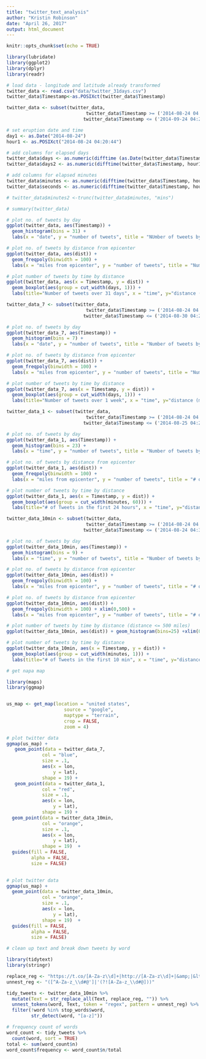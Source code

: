 ```yaml
---
title: "twitter_text_analysis"
author: "Kristin Robinson"
date: "April 26, 2017"
output: html_document
---
```


```r
knitr::opts_chunk$set(echo = TRUE)

library(lubridate)
library(ggplot2)
library(dplyr)
library(readr)
```

```r
# load data - longitude and latitude already transformed
twitter_data <- read.csv("data/twitter_31days.csv")
twitter_data$Timestamp<-as.POSIXct(twitter_data$Timestamp)

twitter_data <- subset(twitter_data, 
                             twitter_data$Timestamp >= ('2014-08-24 04:20:44') &
                            twitter_data$Timestamp <= ('2014-09-24 04:20:43') )

# set eruption date and time
day1 <- as.Date("2014-08-24")
hour1 <- as.POSIXct("2014-08-24 04:20:44")

# add columns for elapsed days
twitter_data$days <- as.numeric(difftime (as.Date(twitter_data$Timestamp), day1, units = "days"))
twitter_data$days2 <- as.numeric(difftime(twitter_data$Timestamp, hour1, units = "days"))

# add columns for elapsed minutes
twitter_data$minutes <- as.numeric(difftime(twitter_data$Timestamp, hour1, units = "mins"))
twitter_data$seconds <- as.numeric(difftime(twitter_data$Timestamp, hour1, units = "secs"))

# twitter_data$minutes2 <-trunc(twitter_data$minutes, "mins")
```

```r
# summary(twitter_data)

```

```r

# plot no. of tweets by day
ggplot(twitter_data, aes(Timestamp)) +
  geom_histogram(bins = 31) +
  labs(x = "date", y = "number of tweets", title = "NUmber of tweets by day over 31 days")

# plot no. of tweets by distance from epicenter
ggplot(twitter_data, aes(dist)) +
  geom_freqpoly(binwidth = 100) +
  labs(x = "miles from epicenter", y = "number of tweets", title = "Number of tweets over 31 days")

# plot number of tweets by time by distance
ggplot(twitter_data, aes(x = Timestamp, y = dist)) + 
  geom_boxplot(aes(group = cut_width(days, 1))) + 
  labs(title="Number of tweets over 31 days", x = "time", y="distance (miles)")

```


```r

twitter_data_7 <- subset(twitter_data, 
                             twitter_data$Timestamp >= ('2014-08-24 04:20:44') &
                            twitter_data$Timestamp <= ('2014-08-30 04:20:43') )

# plot no. of tweets by day
ggplot(twitter_data_7, aes(Timestamp)) +
  geom_histogram(bins = 7) +
  labs(x = "date", y = "number of tweets", title = "Number of tweets by day over 1 week")

# plot no. of tweets by distance from epicenter
ggplot(twitter_data_7, aes(dist)) +
  geom_freqpoly(binwidth = 100) +
  labs(x = "miles from epicenter", y = "number of tweets", title = "Number of tweets over 1 week")

# plot number of tweets by time by distance
ggplot(twitter_data_7, aes(x = Timestamp, y = dist)) + 
  geom_boxplot(aes(group = cut_width(days, 1))) + 
  labs(title="Number of tweets over 1 week", x = "time", y="distance (miles)")

```


```r

twitter_data_1 <- subset(twitter_data, 
                             twitter_data$Timestamp >= ('2014-08-24 04:20:44') &
                            twitter_data$Timestamp <= ('2014-08-25 04:20:43') )

# plot no. of tweets by day
ggplot(twitter_data_1, aes(Timestamp)) +
  geom_histogram(bins = 23) +
  labs(x = "time", y = "number of tweets", title = "Number of tweets by hour over 1 day")

# plot no. of tweets by distance from epicenter
ggplot(twitter_data_1, aes(dist)) +
  geom_freqpoly(binwidth = 100) +
  labs(x = "miles from epicenter", y = "number of tweets", title = "# of Tweets in the first 24 hours")

# plot number of tweets by time by distance
ggplot(twitter_data_1, aes(x = Timestamp, y = dist)) + 
  geom_boxplot(aes(group = cut_width(minutes, 60))) + 
  labs(title="# of Tweets in the first 24 hours", x = "time", y="distance (miles)")

```


```r

twitter_data_10min <- subset(twitter_data, 
                             twitter_data$Timestamp >= ('2014-08-24 04:20:44') &
                            twitter_data$Timestamp <= ('2014-08-24 04:30:43') )

# plot no. of tweets by day
ggplot(twitter_data_10min, aes(Timestamp)) +
  geom_histogram(bins = 9) +
  labs(x = "time", y = "number of tweets", title = "Number of tweets by min over 10 min")

# plot no. of tweets by distance from epicenter
ggplot(twitter_data_10min, aes(dist)) +
  geom_freqpoly(binwidth = 100) +
  labs(x = "miles from epicenter", y = "number of tweets", title = "# of Tweets in the first 10 min")

# plot no. of tweets by distance from epicenter
ggplot(twitter_data_10min, aes(dist)) +
  geom_freqpoly(binwidth = 100) + xlim(0,500) +
  labs(x = "miles from epicenter", y = "number of tweets", title = "# of Distance of tweets from epicenter in the first 10 min\ntweets < than 500 miles from epicenter")

# plot number of tweets by time by distance (distance <= 500 miles)
ggplot(twitter_data_10min, aes(dist)) + geom_histogram(bins=25) +xlim(0,100) + labs(title="Tweet distance from epicenter < 100 miles)", x = "distance (miles)", y="# of tweets")

# plot number of tweets by time by distance
ggplot(twitter_data_10min, aes(x = Timestamp, y = dist)) + 
  geom_boxplot(aes(group = cut_width(minutes, 1))) + 
  labs(title="# of Tweets in the first 10 min", x = "time", y="distance (miles)")

```

```r
# get napa map

library(maps)
library(ggmap)


us_map <- get_map(location = "united states", 
                     source = "google",
                     maptype = "terrain", 
                     crop = FALSE,
                     zoom = 4)

# plot twitter data
ggmap(us_map) +
   geom_point(data = twitter_data_7, 
             col = "blue", 
             size = .1,
             aes(x = lon, 
                 y = lat),
             shape = 19) +
   geom_point(data = twitter_data_1, 
             col = "red", 
             size = .1,
             aes(x = lon, 
                 y = lat),
             shape = 19) +
  geom_point(data = twitter_data_10min, 
             col = "orange", 
             size = .1,
             aes(x = lon, 
                 y = lat),
             shape = 19)  +
  guides(fill = FALSE, 
         alpha = FALSE, 
         size = FALSE)
 

# plot twitter data
ggmap(us_map) +
  geom_point(data = twitter_data_10min, 
             col = "orange", 
             size = .1,
             aes(x = lon, 
                 y = lat),
             shape = 19)  +
  guides(fill = FALSE, 
         alpha = FALSE, 
         size = FALSE)

```


```r
# clean up text and break down tweets by word

library(tidytext)
library(stringr)

replace_reg <- "https://t.co/[A-Za-z\\d]+|http://[A-Za-z\\d]+|&amp;|&lt;|&gt;|RT|https"
unnest_reg <- "([^A-Za-z_\\d#@']|'(?![A-Za-z_\\d#@]))"

tidy_tweets <- twitter_data_10min %>%
  mutate(Text = str_replace_all(Text, replace_reg, "")) %>%
  unnest_tokens(word, Text, token = "regex", pattern = unnest_reg) %>%
  filter(!word %in% stop_words$word,
         str_detect(word, "[a-z]"))
```

```r

# frequency count of words
word_count <- tidy_tweets %>% 
  count(word, sort = TRUE)
total <- sum(word_count$n)
word_count$frequency <- word_count$n/total



```






